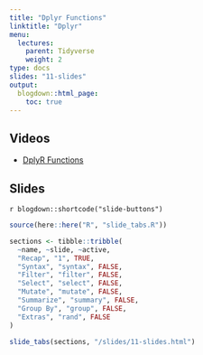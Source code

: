 ```yaml
---
title: "Dplyr Functions"
linktitle: "Dplyr"
menu:
  lectures:
    parent: Tidyverse
    weight: 2
type: docs
slides: "11-slides"
output:
  blogdown::html_page:
    toc: true
---
```


## Videos

- [DplyR Functions](https://youtu.be/NZVLzPsIwyo)

## Slides

`r blogdown::shortcode("slide-buttons")`

```r

source(here::here("R", "slide_tabs.R"))

sections <- tibble::tribble(
  ~name, ~slide, ~active,
  "Recap", "1", TRUE,
  "Syntax", "syntax", FALSE,
  "Filter", "filter", FALSE,
  "Select", "select", FALSE,
  "Mutate", "mutate", FALSE,
  "Summarize", "summary", FALSE,
  "Group By", "group", FALSE,
  "Extras", "rand", FALSE
)

slide_tabs(sections, "/slides/11-slides.html")
```